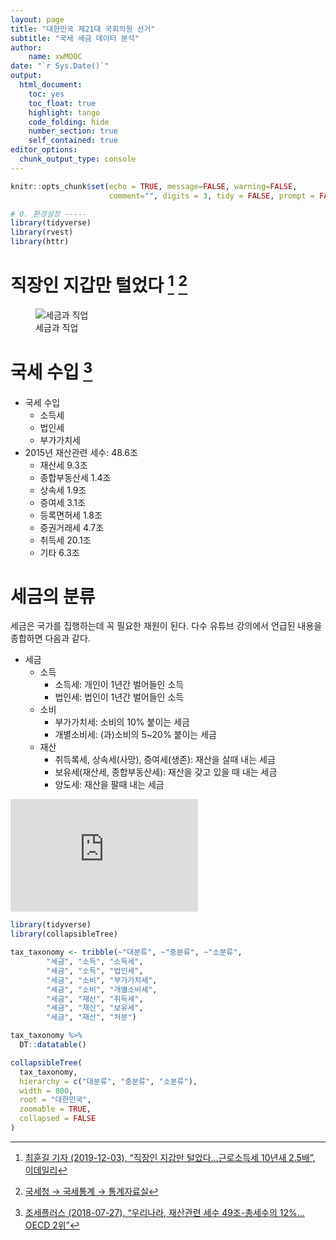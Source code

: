 ```yaml
---
layout: page
title: "대한민국 제21대 국회의원 선거"
subtitle: "국세 세금 데이터 분석"
author:
    name: xwMOOC
date: "`r Sys.Date()`"
output:
  html_document: 
    toc: yes
    toc_float: true
    highlight: tango
    code_folding: hide
    number_section: true
    self_contained: true
editor_options: 
  chunk_output_type: console
---
```


```r
knitr::opts_chunk$set(echo = TRUE, message=FALSE, warning=FALSE,
                      comment="", digits = 3, tidy = FALSE, prompt = FALSE, fig.align = 'center')

# 0. 환경설정 -----
library(tidyverse)
library(rvest)
library(httr)

```

# 직장인 지갑만 털었다 [^choi-edaily] [^tax-white-paper] {#salaryman-wallet}

[^choi-edaily]: [최훈길 기자 (2019-12-03), "직장인 지갑만 털었다…근로소득세 10년새 2.5배", 이데일리](https://www.edaily.co.kr/news/read?newsId=01377606622714912&mediaCodeNo=257)

[^tax-white-paper]: [국세청 &rarr; 국세통계 &rarr; 통계자료실](https://stats.nts.go.kr/data/data.asp)

![세금과 직업](fig/edaily-tax.jpg)

# 국세 수입 [^jose-2018] {#tax-statistics} 

[^jose-2018]: [조세플러스 (2018-07-27), "우리나라, 재산관련 세수 49조-총세수의 12%…OECD 2위"](http://www.joseplus.com/news/newsview.php?ncode=1065573608259799)

- 국세 수입
    - 소득세
    - 법인세
    - 부가가치세
- 2015년 재산관련 세수: 48.6조
    - 재산세 9.3조 
    - 종합부동산세 1.4조 
    - 상속세 1.9조 
    - 증여세 3.1조 
    - 등록면허세 1.8조 
    - 증권거래세 4.7조 
    - 취득세 20.1조 
    - 기타 6.3조

# 세금의 분류 {#tax-taxonomy}

세금은 국가를 집행하는데 꼭 필요한 재원이 된다. 다수 유튜브 강의에서 언급된 내용을 종합하면 다음과 같다.

- 세금
    - 소득
        - 소득세: 개인이 1년간 벌어들인 소득
        - 법인세: 법인이 1년간 벌어들인 소득
    - 소비
        - 부가가치세: 소비의 10% 붙이는 세금
        - 개별소비세: (과)소비의 5~20% 붙이는 세금
    - 재산
        - 취득록세, 상속세(사망), 증여세(생존): 재산을 살때 내는 세금
        - 보유세(재산세, 종합부동산세): 재산을 갖고 있을 때 내는 세금
        - 양도세: 재산을 팔때 내는 세금

<iframe width="300" height="180" src="https://www.youtube.com/embed/nrG-7xnk9mY" frameborder="0" allow="accelerometer; autoplay; encrypted-media; gyroscope; picture-in-picture" allowfullscreen></iframe>

```r
library(tidyverse)
library(collapsibleTree)

tax_taxonomy <- tribble(~"대분류", ~"중분류", ~"소분류",
        "세금", "소득", "소득세",
        "세금", "소득", "법인세",
        "세금", "소비", "부가가치세",
        "세금", "소비", "개별소비세",
        "세금", "재산", "취득세", 
        "세금", "재산", "보유세", 
        "세금", "재산", "처분")

tax_taxonomy %>% 
  DT::datatable()
```


```r
collapsibleTree(
  tax_taxonomy,
  hierarchy = c("대분류", "중분류", "소분류"),
  width = 800,
  root = "대한민국",
  zoomable = TRUE,
  collapsed = FALSE
)
```



    
    


